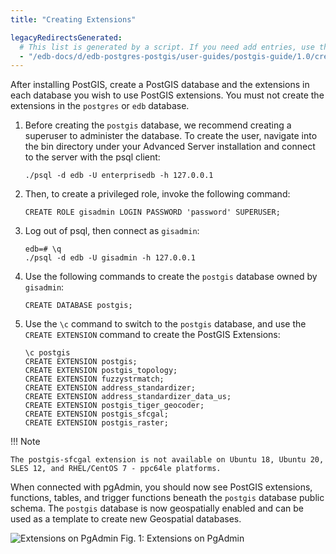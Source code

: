 ```yaml
---
title: "Creating Extensions"

legacyRedirectsGenerated:
  # This list is generated by a script. If you need add entries, use the `legacyRedirects` key.
  - "/edb-docs/d/edb-postgres-postgis/user-guides/postgis-guide/1.0/creating_extensions.html"
---
```


<div id="extensions" class="registered_link"></div>

After installing PostGIS, create a PostGIS database and the extensions in each database you wish to use PostGIS extensions. You must not create the extensions in the `postgres` or `edb` database.

1.  Before creating the `postgis` database, we recommend creating a superuser to administer the database. To create the user, navigate into the bin directory under your Advanced Server installation and connect to the server with the psql client:

    ```text
    ./psql -d edb -U enterprisedb -h 127.0.0.1
    ```

2.  Then, to create a privileged role, invoke the following command:

    ```text
    CREATE ROLE gisadmin LOGIN PASSWORD 'password' SUPERUSER;
    ```

3.  Log out of psql, then connect as `gisadmin`:

    ```text
    edb=# \q
    ./psql -d edb -U gisadmin -h 127.0.0.1
    ```

4.  Use the following commands to create the `postgis` database owned by `gisadmin`:

    ```text
    CREATE DATABASE postgis;
    ```

5.  Use the `\c` command to switch to the `postgis` database, and use the `CREATE EXTENSION` command to create the PostGIS Extensions:

    ```text
    \c postgis
    CREATE EXTENSION postgis;
    CREATE EXTENSION postgis_topology;
    CREATE EXTENSION fuzzystrmatch;
    CREATE EXTENSION address_standardizer;
    CREATE EXTENSION address_standardizer_data_us;
    CREATE EXTENSION postgis_tiger_geocoder;
    CREATE EXTENSION postgis_sfcgal;
    CREATE EXTENSION postgis_raster;
    ```
!!! Note

    The postgis-sfcgal extension is not available on Ubuntu 18, Ubuntu 20, SLES 12, and RHEL/CentOS 7 - ppc64le platforms.

When connected with pgAdmin, you should now see PostGIS extensions, functions, tables, and trigger functions beneath the `postgis` database public schema. The `postgis` database is now geospatially enabled and can be used as a template to create new Geospatial databases.

![Extensions on PgAdmin](images/pgadmin.png)
Fig. 1: Extensions on PgAdmin
